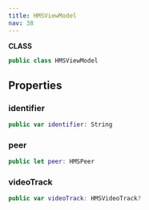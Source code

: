 ```yaml
---
title: HMSViewModel
nav: 38
---
```


**CLASS**
```swift
public class HMSViewModel
```
## Properties
### identifier
```swift
public var identifier: String
```
### peer
```swift
public let peer: HMSPeer
```
### videoTrack
```swift
public var videoTrack: HMSVideoTrack?
```
